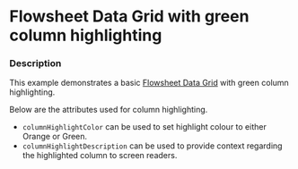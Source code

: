 
# Flowsheet Data Grid with green column highlighting

### Description

This example demonstrates a basic [Flowsheet Data Grid](/components/cerner-terra-framework-docs/data-grid/flowsheet-data-grid/about) with green column highlighting.

Below are the attributes used for column highlighting.
- `columnHighlightColor` can be used to set highlight colour to either Orange or Green.
- `columnHighlightDescription` can be used to provide context regarding the highlighted column to screen readers.

<ColumnHighlightGreen title='Flowsheet Data Grid with green column highlight' />
